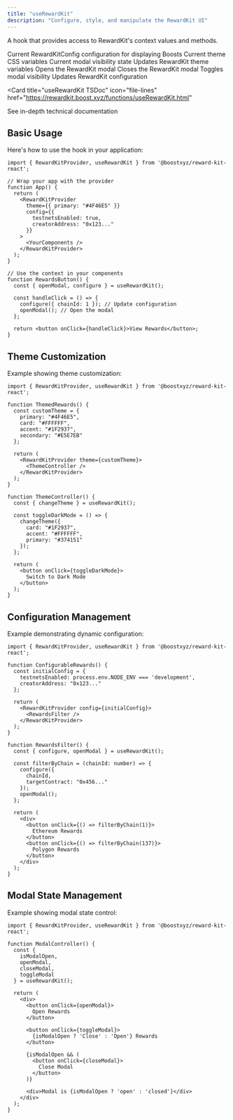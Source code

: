 ```yaml
---
title: "useRewardKit"
description: "Configure, style, and manipulate the RewardKit UI"
---
```



<RewardKitDisclaimer />

A hook that provides access to RewardKit's context values and methods.

<ResponseField name="Return Value" type="RewardKitContextValue">
  <Expandable title="properties">
    <ResponseField name="config" type="RewardKitConfig">
      Current RewardKitConfig configuration for displaying Boosts
    </ResponseField>
    <ResponseField name="theme" type="CSSProperties">
      Current theme CSS variables
    </ResponseField>
    <ResponseField name="isModalOpen" type="boolean">
      Current modal visibility state
    </ResponseField>
    <ResponseField name="changeTheme" type="function">
      Updates RewardKit theme variables
    </ResponseField>
    <ResponseField name="openModal" type="function">
      Opens the RewardKit modal
    </ResponseField>
    <ResponseField name="closeModal" type="function">
      Closes the RewardKit modal
    </ResponseField>
    <ResponseField name="toggleModal" type="function">
      Toggles modal visibility
    </ResponseField>
    <ResponseField name="configure" type="function">
      Updates RewardKit configuration
    </ResponseField>
  </Expandable>
</ResponseField>

<Card
  title="useRewardKit TSDoc"
  icon="file-lines"
  href="https://rewardkit.boost.xyz/functions/useRewardKit.html"
>
  See in-depth technical documentation
</Card>

## Basic Usage

Here's how to use the hook in your application:

```tsx
import { RewardKitProvider, useRewardKit } from '@boostxyz/reward-kit-react';

// Wrap your app with the provider
function App() {
  return (
    <RewardKitProvider
      theme={{ primary: "#4F46E5" }}
      config={{
        testnetsEnabled: true,
        creatorAddress: "0x123..."
      }}
    >
      <YourComponents />
    </RewardKitProvider>
  );
}

// Use the context in your components
function RewardsButton() {
  const { openModal, configure } = useRewardKit();

  const handleClick = () => {
    configure({ chainId: 1 }); // Update configuration
    openModal(); // Open the modal
  };

  return <button onClick={handleClick}>View Rewards</button>;
}
```

## Theme Customization

Example showing theme customization:

```tsx
import { RewardKitProvider, useRewardKit } from '@boostxyz/reward-kit-react';

function ThemedRewards() {
  const customTheme = {
    primary: "#4F46E5",
    card: "#FFFFFF",
    accent: "#1F2937",
    secondary: "#E5E7EB"
  };

  return (
    <RewardKitProvider theme={customTheme}>
      <ThemeController />
    </RewardKitProvider>
  );
}

function ThemeController() {
  const { changeTheme } = useRewardKit();

  const toggleDarkMode = () => {
    changeTheme({
      card: "#1F2937",
      accent: "#FFFFFF",
      primary: "#374151"
    });
  };

  return (
    <button onClick={toggleDarkMode}>
      Switch to Dark Mode
    </button>
  );
}
```

## Configuration Management

Example demonstrating dynamic configuration:

```tsx
import { RewardKitProvider, useRewardKit } from '@boostxyz/reward-kit-react';

function ConfigurableRewards() {
  const initialConfig = {
    testnetsEnabled: process.env.NODE_ENV === 'development',
    creatorAddress: "0x123..."
  };

  return (
    <RewardKitProvider config={initialConfig}>
      <RewardsFilter />
    </RewardKitProvider>
  );
}

function RewardsFilter() {
  const { configure, openModal } = useRewardKit();

  const filterByChain = (chainId: number) => {
    configure({
      chainId,
      targetContract: "0x456..."
    });
    openModal();
  };

  return (
    <div>
      <button onClick={() => filterByChain(1)}>
        Ethereum Rewards
      </button>
      <button onClick={() => filterByChain(137)}>
        Polygon Rewards
      </button>
    </div>
  );
}
```

## Modal State Management

Example showing modal state control:

```tsx
import { RewardKitProvider, useRewardKit } from '@boostxyz/reward-kit-react';

function ModalController() {
  const {
    isModalOpen,
    openModal,
    closeModal,
    toggleModal
  } = useRewardKit();

  return (
    <div>
      <button onClick={openModal}>
        Open Rewards
      </button>

      <button onClick={toggleModal}>
        {isModalOpen ? 'Close' : 'Open'} Rewards
      </button>

      {isModalOpen && (
        <button onClick={closeModal}>
          Close Modal
        </button>
      )}

      <div>Modal is {isModalOpen ? 'open' : 'closed'}</div>
    </div>
  );
}
```

